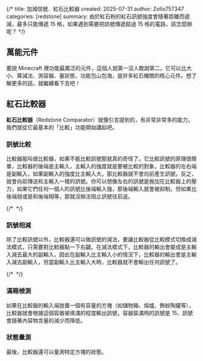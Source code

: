 {/*
title: 加減信號．紅石比較器
created: 2025-07-31
author: Zollo757347
categories: [redstone]
summary: 由於紅石粉的紅石訊號強度會隨著距離而遞減，最多只能傳遞 15 格，如果遇到需要把訊號傳遞超過 15 格的電路，該怎麼辦呢？
*/}


## 萬能元件
要說 Minecraft 裡功能最廣泛的元件，這個人說第一沒人敢說第二，它可以比大小、算減法、測容器、量狀態，功能包山包海，是許多紅石機關的核心元件。想了解更多的話，就繼續看下去吧！

## 紅石比較器
**紅石比較器**（Redstone Comparator）就像引言提到的，有非常非常多的能力，我們就從它最基本的「比較」功能開始講起吧。

### 訊號比較
比較器能叫做比較器，如果不能比較訊號那就真的奇怪了。它比較訊號的原理很簡單，比較器的後端是主輸入，主輸入的強度就是要被比較的對象，比較器的左右端是副輸入，如果副輸入的強度比主輸入大，那比較器就不會向前產生訊號，反之，就會向前傳送和主輸入一樣的訊號。你可以想像左右的訊號是施加在比較器上的壓力，如果它們任何一個人的訊號比後端輸入強，那後端輸入就會被抑制，但如果比後端弱或是和後端相等，那就沒辦法阻止訊號往前送。

{/* <Image src="/images/tutorial/" alt="" width={500} priority /> */}

### 訊號相減
除了比較訊號以外，比較器還可以做訊號的減法，要讓比較器從比較模式切換成減法模式，只需要對比較器點一下右鍵。在減法模式下，比較器的輸出會變成是主輸入減去最大的副輸入，因此在副輸入比主輸入小的情況下，比較器的輸出會是主輸入減去副輸入，但當副輸入比主輸入大時，比較器就不會輸出任何訊號了。

{/* <Image src="/images/tutorial/" alt="" width={500} priority /> */}

### 滿箱檢測
如果在比較器的輸入端放置一個有容量的方塊（如儲物箱、熔爐、飾紋陶罐等），比較器就會根據這個容器被填滿的程度輸出訊號，容器裝滿時的訊號是 15，訊號會隨著內容物含量的減少而降低。

### 狀態量測
最後，比較器還可以量測特定方塊的狀態。
